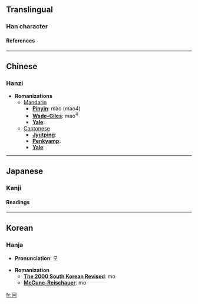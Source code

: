 ==Translingual==
===Han character===
{{Han char|rad=冂|as=02|sn=4|four=|canj=月一一 (BMM), X月一一 (XBMM)}}
====References====
{{Han ref|kx=0128.320|dkj=01508|dj=0289.120|hdz=10096.150|uh=5183|ud=20867}}
----

==Chinese==
===Hanzi===


* '''Romanizations'''
** [[Mandarin]]
*** '''[[Pinyin]]''': mào (mao4)
*** '''[[Wade-Giles]]''': mao<sup>4</sup>
*** '''[[Yale]]''': 
**[[Cantonese]]
***'''[[Jyutping]]''':
***'''[[Penkyamp]]''': 
***'''[[Yale]]''': 


----
==Japanese==
===Kanji===
{{ja-kanji|grade=|rs=冂02}}
====Readings====
{{ja-readings|on=[[ぼう]] (bō), [[もう]] (mō)|kun=[[ずきん]] (zukin), [[おおう]] (oou)}}


----
==Korean==
===Hanja===

* '''Pronunciation''': 모

* '''Romanization'''
** '''[[The 2000 South Korean Revised Romanization|The 2000 South Korean Revised]]''': mo
** '''[[McCune-Reischauer]]''': mo


[[fr:冃]]